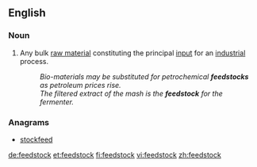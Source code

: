 ==English==

===Noun===
{{en-noun}}

# Any bulk [[raw material]] constituting the principal [[input]] for an [[industrial]] process.
#: ''Bio-materials may be substituted for petrochemical '''feedstocks''' as petroleum prices rise.''
#: ''The filtered extract of the mash is the '''feedstock''' for the fermenter.''

===Anagrams===
* [[stockfeed#English|stockfeed]]

[[de:feedstock]]
[[et:feedstock]]
[[fi:feedstock]]
[[vi:feedstock]]
[[zh:feedstock]]